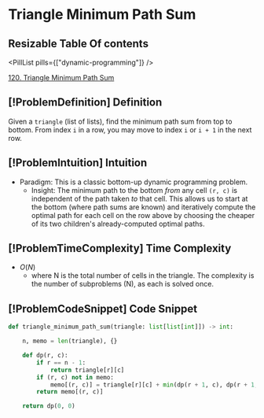 # Triangle Minimum Path Sum

## Resizable Table Of contents

<DifficultyBadge difficulty="medium" />

<PillList pills={["dynamic-programming"]} />

[120. Triangle Minimum Path Sum](https://leetcode.com/problems/triangle)

## [!ProblemDefinition] Definition

Given a `triangle` (list of lists), find the minimum path sum from top to bottom. From index `i` in a row, you may move to index `i` or `i + 1` in the next row.

## [!ProblemIntuition] Intuition

- Paradigm: This is a classic bottom-up dynamic programming problem.
    - Insight: The minimum path to the bottom *from* any cell `(r, c)` is independent of the path taken *to* that cell. This allows us to start at the bottom (where path sums are known) and iteratively compute the optimal path for each cell on the row above by choosing the cheaper of its two children's already-computed optimal paths.

## [!ProblemTimeComplexity] Time Complexity

- $O(N)$
    - where N is the total number of cells in the triangle. The complexity is the number of subproblems (N), as each is solved once.

## [!ProblemCodeSnippet] Code Snippet

```python meta="source=problems/120-triangle/solution.py"
def triangle_minimum_path_sum(triangle: list[list[int]]) -> int:

    n, memo = len(triangle), {}

    def dp(r, c):
        if r == n - 1:
            return triangle[r][c]
        if (r, c) not in memo:
            memo[(r, c)] = triangle[r][c] + min(dp(r + 1, c), dp(r + 1, c + 1))
        return memo[(r, c)]

    return dp(0, 0)
```

